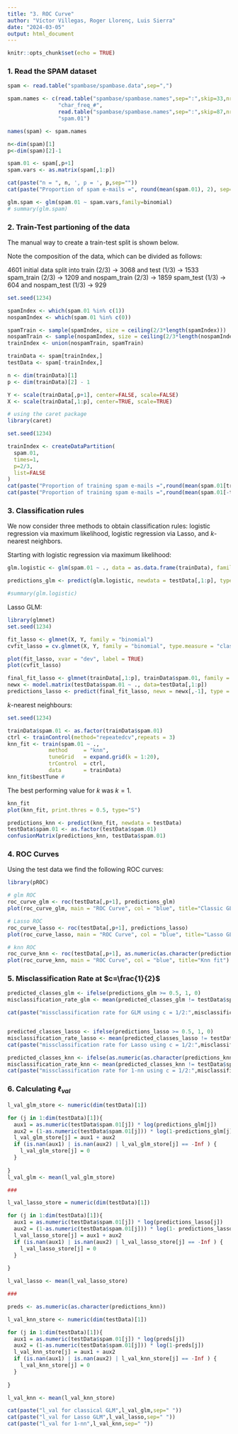 ```yaml
---
title: "3. ROC Curve"
author: "Víctor Villegas, Roger Llorenç, Luis Sierra"
date: "2024-03-05"
output: html_document
---
```


```r
knitr::opts_chunk$set(echo = TRUE)
```

### 1. Read the SPAM dataset

```r
spam <- read.table("spambase/spambase.data",sep=",")

spam.names <- c(read.table("spambase/spambase.names",sep=":",skip=33,nrows=53,as.is=TRUE)[,1],
                "char_freq_#",
                read.table("spambase/spambase.names",sep=":",skip=87,nrows=3,as.is=TRUE)[,1],
                "spam.01")

names(spam) <- spam.names 

n<-dim(spam)[1]
p<-dim(spam)[2]-1

spam.01 <- spam[,p+1]
spam.vars <- as.matrix(spam[,1:p])

cat(paste("n = ", n, ', p = ', p,sep=""))
cat(paste("Proportion of spam e-mails =", round(mean(spam.01), 2), sep=""))

glm.spam <- glm(spam.01 ~ spam.vars,family=binomial)
# summary(glm.spam)

```

### 2. Train-Test partioning of the data

The manual way to create a train-test split is shown below.

Note the composition of the data, which can be divided as follows:

4601 initial data split into train (2/3) -> 3068 and test (1/3) -> 1533
spam_train (2/3) -> 1209 and nospam_train (2/3) -> 1859
spam_test (1/3) -> 604 and nospam_test (1/3) -> 929


```r
set.seed(1234)

spamIndex <- which(spam.01 %in% c(1))
nospamIndex <- which(spam.01 %in% c(0))

spamTrain <- sample(spamIndex, size = ceiling(2/3*length(spamIndex)))
nospamTrain <- sample(nospamIndex, size = ceiling(2/3*length(nospamIndex)))
trainIndex <- union(nospamTrain, spamTrain)

trainData <- spam[trainIndex,]
testData <- spam[-trainIndex,]

n <- dim(trainData)[1]
p <- dim(trainData)[2] - 1

Y <- scale(trainData[,p+1], center=FALSE, scale=FALSE)
X <- scale(trainData[,1:p], center=TRUE, scale=TRUE)
```



```r
# using the caret package
library(caret)

set.seed(1234)

trainIndex <- createDataPartition(
  spam.01,
  times=1,
  p=2/3,
  list=FALSE
)
cat(paste("Proportion of training spam e-mails =",round(mean(spam.01[trainIndex]),2),sep=""))
cat(paste("Proportion of training spam e-mails =",round(mean(spam.01[-trainIndex]),2),sep=""))
```

### 3. Classification rules

We now consider three methods to obtain classification rules: logistic regression via maximum likelihood, logistic regression via Lasso, and $k$-nearest neighbors.

Starting with logistic regression via maximum likelihood:

```r
glm.logistic <- glm(spam.01 ~ ., data = as.data.frame(trainData), family = binomial())

predictions_glm <- predict(glm.logistic, newdata = testData[,1:p], type = "response")

#summary(glm.logistic)
```

Lasso GLM:

```r
library(glmnet)
set.seed(1234)

fit_lasso <- glmnet(X, Y, family = "binomial")
cvfit_lasso = cv.glmnet(X, Y, family = "binomial", type.measure = "class")

plot(fit_lasso, xvar = "dev", label = TRUE)
plot(cvfit_lasso)

```

```r
final_fit_lasso <- glmnet(trainData[,1:p], trainData$spam.01, family = "binomial", lambda = cvfit_lasso$lambda.min)
newx <- model.matrix(testData$spam.01 ~ ., data=testData[,1:p])
predictions_lasso <- predict(final_fit_lasso, newx = newx[,-1], type = "response")
```

$k$-nearest neighbours:

```r
set.seed(1234)

trainData$spam.01 <- as.factor(trainData$spam.01)
ctrl <- trainControl(method="repeatedcv",repeats = 3)
knn_fit <- train(spam.01 ~ .,
             method     = "knn",
             tuneGrid   = expand.grid(k = 1:20),
             trControl  = ctrl,
             data       = trainData)
knn_fit$bestTune # 
```

The best performing value for $k$ was $k=1$.

```r
knn_fit
plot(knn_fit, print.thres = 0.5, type="S")
```

```r
predictions_knn <- predict(knn_fit, newdata = testData)
testData$spam.01 <- as.factor(testData$spam.01)
confusionMatrix(predictions_knn, testData$spam.01)
```


### 4. ROC Curves

Using the test data we find the following ROC curves:

```r
library(pROC)

# glm ROC
roc_curve_glm <- roc(testData[,p+1], predictions_glm)
plot(roc_curve_glm, main = "ROC Curve", col = "blue", title="Classic GLM")

# Lasso ROC
roc_curve_lasso <- roc(testData[,p+1], predictions_lasso)
plot(roc_curve_lasso, main = "ROC Curve", col = "blue", title="Lasso GLM")

# knn ROC
roc_curve_knn <- roc(testData[,p+1], as.numeric(as.character(predictions_knn)))
plot(roc_curve_knn, main = "ROC Curve", col = "blue", title="Knn fit")
```

### 5. Misclassification Rate at $c=\frac{1}{2}$

```r
predicted_classes_glm <- ifelse(predictions_glm >= 0.5, 1, 0)
misclassification_rate_glm <- mean(predicted_classes_glm != testData$spam.01)

cat(paste("missclassification rate for GLM using c = 1/2:",misclassification_rate_glm,sep=" "))


predicted_classes_lasso <- ifelse(predictions_lasso >= 0.5, 1, 0)
misclassification_rate_lasso <- mean(predicted_classes_lasso != testData$spam.01)
cat(paste("missclassification rate for Lasso using c = 1/2:",misclassification_rate_lasso,sep=" "))

predicted_classes_knn <- ifelse(as.numeric(as.character(predictions_knn)) >= 0.5, 1, 0)
misclassification_rate_knn <- mean(predicted_classes_knn != testData$spam.01)
cat(paste("missclassification rate for 1-nn using c = 1/2:",misclassification_rate_knn,sep=" "))
```

### 6. Calculating $\ell_{val}$

```r
l_val_glm_store <- numeric(dim(testData)[1])

for (j in 1:dim(testData)[1]){
  aux1 = as.numeric(testData$spam.01[j]) * log(predictions_glm[j])
  aux2 = (1-as.numeric(testData$spam.01[j])) * log(1-predictions_glm[j])
  l_val_glm_store[j] = aux1 + aux2
  if (is.nan(aux1) | is.nan(aux2) | l_val_glm_store[j] == -Inf ) {
    l_val_glm_store[j] = 0
  }
  
}
l_val_glm <- mean(l_val_glm_store)

###

l_val_lasso_store = numeric(dim(testData)[1])

for (j in 1:dim(testData)[1]){
  aux1 = as.numeric(testData$spam.01[j]) * log(predictions_lasso[j])
  aux2 = (1-as.numeric(testData$spam.01[j])) * log(1- predictions_lasso[j])
  l_val_lasso_store[j] = aux1 + aux2
  if (is.nan(aux1) | is.nan(aux2) | l_val_lasso_store[j] == -Inf ) {
    l_val_lasso_store[j] = 0
  }
  
}

l_val_lasso <- mean(l_val_lasso_store)

###

preds <- as.numeric(as.character(predictions_knn))

l_val_knn_store <- numeric(dim(testData)[1])

for (j in 1:dim(testData)[1]){
  aux1 = as.numeric(testData$spam.01[j]) * log(preds[j])
  aux2 = (1-as.numeric(testData$spam.01[j])) * log(1-preds[j])
  l_val_knn_store[j] = aux1 + aux2
  if (is.nan(aux1) | is.nan(aux2) | l_val_knn_store[j] == -Inf ) {
    l_val_knn_store[j] = 0
  }
  
}

l_val_knn <- mean(l_val_knn_store)
```

```r
cat(paste("l_val for classical GLM",l_val_glm,sep=" "))
cat(paste("l_val for Lasso GLM",l_val_lasso,sep=" "))
cat(paste("l_val for 1-nn",l_val_knn,sep=" "))
```

